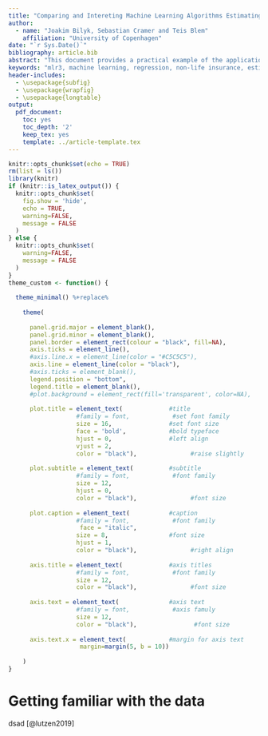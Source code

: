 ```yaml
---
title: "Comparing and Intereting Machine Learning Algorithms Estimating Technical Prices"
author:
  - name: "Joakim Bilyk, Sebastian Cramer and Teis Blem"
    affiliation: "University of Copenhagen"
date: "`r Sys.Date()`"
bibliography: article.bib
abstract: "This document provides a practical example of the application of supervised machine learning algorithms to car insurance data using the mlr3 package. In non-life insurance pricing, a popular model is the frequency-severity model, which decomposes the price into the product of the probability of a claim arising and the expected claim size given a claim occurs. This paper argues that a tree-based model is well-suited to the frequency-severity model, as it can capture complex nonlinear relationships between risk factors and claims. To interpret the model's estimates, we used shapley values to gain insights into the relative importance of each risk factor. Finally, we used a decomposition technique to debias the price model and ensure it does not discriminate based on gender. Overall, our approach demonstrates the potential of machine learning to create more accurate and equitable pricing models in the insurance industry."
keywords: "mlr3, machine learning, regression, non-life insurance, estimating technical price, XGBoost, debiassing, bias, SHAP-values, interpretation of ML models"
header-includes:
  - \usepackage{subfig}
  - \usepackage{wrapfig}
  - \usepackage{longtable}
output:
  pdf_document:
    toc: yes
    toc_depth: '2'
    keep_tex: yes
    template: ../article-template.tex
---
```


```r
knitr::opts_chunk$set(echo = TRUE)
rm(list = ls())
library(knitr)
if (knitr::is_latex_output()) {
  knitr::opts_chunk$set(
    fig.show = 'hide',
    echo = TRUE,
    warning=FALSE,
    message = FALSE
  )
} else {
  knitr::opts_chunk$set(
    warning=FALSE,
    message = FALSE
  )
}
theme_custom <- function() {
  
  theme_minimal() %+replace%
    
    theme(
      
      panel.grid.major = element_blank(),
      panel.grid.minor = element_blank(),
      panel.border = element_rect(colour = "black", fill=NA),
      axis.ticks = element_line(),
      #axis.line.x = element_line(color = "#C5C5C5"),
      axis.line = element_line(color = "black"),
      #axis.ticks = element_blank(),
      legend.position = "bottom",
      legend.title = element_blank(),
      #plot.background = element_rect(fill='transparent', color=NA),
      
      plot.title = element_text(             #title
                   #family = font,            #set font family
                   size = 16,                #set font size
                   face = 'bold',            #bold typeface
                   hjust = 0,                #left align
                   vjust = 2,
                   color = "black"),               #raise slightly
      
      plot.subtitle = element_text(          #subtitle
                   #family = font,            #font family
                   size = 12,
                   hjust = 0,
                   color = "black"),               #font size
      
      plot.caption = element_text(           #caption
                   #family = font,            #font family
                    face = "italic",
                   size = 8,                 #font size
                   hjust = 1,
                   color = "black"),               #right align
      
      axis.title = element_text(             #axis titles
                   #family = font,            #font family
                   size = 12,
                   color = "black"),               #font size
      
      axis.text = element_text(              #axis text
                   #family = font,            #axis famuly
                   size = 12,
                   color = "black"),                #font size
      
      axis.text.x = element_text(            #margin for axis text
                    margin=margin(5, b = 10))
      
    )
}
```

# Getting familiar with the data

dsad [@lutzen2019]